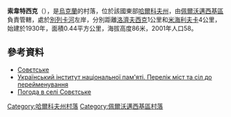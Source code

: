 {{coord|49|14|14|N|36|33|8|E|scale:100000_region:UA|display=title}}

'''索韋特西克'''（{{lang-uk|Степове}}），是[[烏克蘭|烏克蘭]]的村落，位於該國東部[[哈爾科夫州|哈爾科夫州]]，由[[佩爾沃邁西基區|佩爾沃邁西基區]]負責管轄，處於[[別列卡河|別列卡河]]左岸，分別距離[[洛濟夫西克|洛濟夫西克]]1公里和[[米海利夫卡_(佩爾沃邁西基區)|米海利夫卡]]4公里，始建於1930年，面積0.44平方公里，海拔高度86米，2001年人口58。

==參考資料==
* [https://web.archive.org/web/20160422071633/http://w1.c1.rada.gov.ua/pls/z7502/A005?rdat1=09.01.2009&rf7571=33851 Совєтське]
*[https://web.archive.org/web/20151117040626/http://www.memory.gov.ua/page/perelik-mist-ta-sil-do-pereimenuvannya Український інститут національної пам'яті. Перелік міст та сіл до перейменування]
* [http://weather.in.ua/ua/har'kovskaja/24336 Погода в селі Совєтське] {{Wayback|url=http://weather.in.ua/ua/har%27kovskaja/24336 |date=20201124030743 }}

{{DEFAULTSORT:Совєтське}}
[[Category:哈爾科夫州村落|Category:哈爾科夫州村落]]
[[Category:佩爾沃邁西基區村落|Category:佩爾沃邁西基區村落]]


{{Kharkiv-geo-stub}}